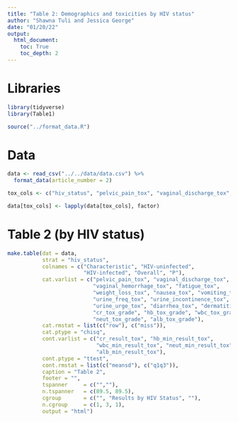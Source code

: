 ```yaml
---
title: "Table 2: Demographics and toxicities by HIV status"
author: "Shawna Tuli and Jessica George"
date: "01/20/22"
output: 
  html_document:
    toc: True
    toc_depth: 2
---
```


# Libraries
```r
library(tidyverse)
library(Table1)

source("../format_data.R")
```


# Data
```r
data <- read_csv("../../data/data.csv") %>% 
  format_data(article_number = 2)

tox_cols <- c("hiv_status", "pelvic_pain_tox", "vaginal_discharge_tox", "vaginal_hemorrhage_tox", "fatigue_tox", "weight_loss_tox", "nausea_tox", "vomiting_tox", "urine_freq_tox", "urine_incontinence_tox", "urine_urge_tox", "diarrhea_tox", "dermatitis_tox")

data[tox_cols] <- lapply(data[tox_cols], factor)
```


# Table 2 (by HIV status)
```r
make.table(dat = data,
           strat = "hiv_status",
           colnames = c("Characteristic", "HIV-uninfected", 
                        "HIV-infected", "Overall", "P"),
           cat.varlist = c("pelvic_pain_tox", "vaginal_discharge_tox",
                           "vaginal_hemorrhage_tox", "fatigue_tox",
                           "weight_loss_tox", "nausea_tox", "vomiting_tox",
                           "urine_freq_tox", "urine_incontinence_tox",
                           "urine_urge_tox", "diarrhea_tox", "dermatitis_tox",
                           "cr_tox_grade", "hb_tox_grade", "wbc_tox_grade",
                           "neut_tox_grade", "alb_tox_grade"),
           cat.rmstat = list(c("row"), c("miss")),
           cat.ptype = "chisq",
           cont.varlist = c("cr_result_tox", "hb_min_result_tox", 
                            "wbc_min_result_tox", "neut_min_result_tox", 
                            "alb_min_result_tox"),
           cont.ptype = "ttest",
           cont.rmstat = list(c("meansd"), c("q1q3")),
           caption = "Table 2",
           footer = "",
           tspanner     = c("",""),
           n.tspanner   = c(89.5, 89.5),
           cgroup       = c("", "Results by HIV Status", ""),
           n.cgroup     = c(1, 3, 1),
           output = "html")
```